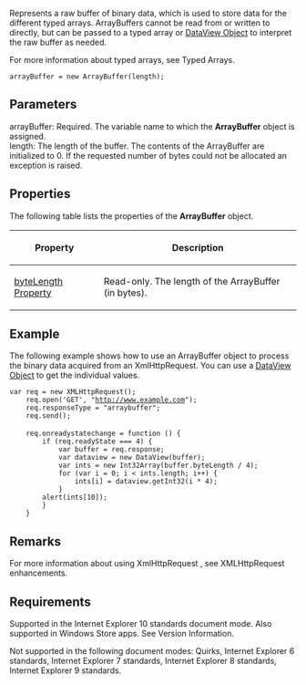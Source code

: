 Represents a raw buffer of binary data, which is used to store data for the different typed arrays. ArrayBuffers cannot be read from or written to directly, but can be passed to a typed array or [[javascript/DataView|DataView Object]] to interpret the raw buffer as needed.

For more information about typed arrays, see Typed Arrays.

 arrayBuffer = new ArrayBuffer(length);

==Parameters==
; arrayBuffer: Required. The variable name to which the '''ArrayBuffer''' object is assigned.
; length: The length of the buffer. The contents of the ArrayBuffer are initialized to 0. If the requested number of bytes could not be allocated an exception is raised.

==Properties==
The following table lists the properties of the '''ArrayBuffer''' object.

{| class='wikitable'
|-
! Property
! Description
|-
| [[javascript/ArrayBuffer/byteLength|byteLength Property]]
| Read-only. The length of the ArrayBuffer (in bytes).
|}

==Example==
The following example shows how to use an ArrayBuffer object to process the binary data acquired from an XmlHttpRequest. You can use a [[javascript/DataView|DataView Object]] to get the individual values.

 var req = new XMLHttpRequest();
     req.open('GET', "http://www.example.com");
     req.responseType = "arraybuffer";
     req.send();
 
     req.onreadystatechange = function () {
         if (req.readyState === 4) {
             var buffer = req.response;
             var dataview = new DataView(buffer);
             var ints = new Int32Array(buffer.byteLength / 4);
             for (var i = 0; i &lt; ints.length; i++) {
                 ints[i] = dataview.getInt32(i * 4);
             }
         alert(ints[10]);
         }
     }

==Remarks==
For more information about using XmlHttpRequest , see XMLHttpRequest enhancements.


==Requirements==
Supported in the Internet Explorer 10 standards document mode. Also supported in Windows Store apps. See Version Information.

Not supported in the following document modes: Quirks, Internet Explorer 6 standards, Internet Explorer 7 standards, Internet Explorer 8 standards, Internet Explorer 9 standards.

